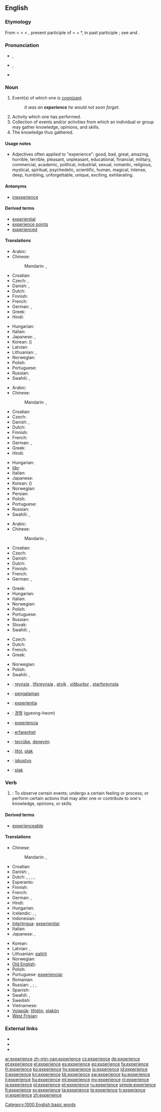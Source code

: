 {{also|expérience}}
==English==
{{wikipedia}}

===Etymology===
From {{etyl|enm}} < {{etyl|fro}} < {{etyl|la}} {{term|experientia||a trial, proof, experiment, experimental knowledge, experience}} < {{term|experiens}}, present participle of {{term|experiri||to try, put to the test, undertake, undero}} < {{term|ex||out}} + *{{term||periri|to go through}}, in past participle {{term|peritus||experienced, expert}}; see {{term|expert}} and {{term|peril}}.

===Pronunciation===
* {{IPA|/ɪkˈspɪə.ri.ens/}}, {{SAMPA|/Ik"spI@.rI.Ens/}}
* {{IPA|/ɪksˈpɪɹiəns/}}, {{SAMPA|/Iks"pIr\i@ns/}}
* {{audio|en-us-experience.ogg|Audio (US)}}

===Noun===
{{en-noun}}

# Event(s) of which one is [[cognizant]].
#: ''It was an '''experience''' he would not soon forget.''
# Activity which one has performed.
# Collection of events and/or activities from which an individual or group may gather knowledge, opinions, and skills.
# The knowledge thus gathered.

====Usage notes====
* Adjectives often applied to "experience": good, bad, great, amazing, horrible, terrible, pleasant, unpleasant, educational, financial, military, commercial, academic, political, industrial, sexual, romantic, religious, mystical, spiritual, psychedelic, scientific, human, magical, intense, deep, humbling, unforgettable, unique, exciting, exhilarating.

====Antonyms====
* [[inexperience]]

====Derived terms====
* [[experiential]]
* [[experience points]]
* [[experienced]]

====Translations====
{{trans-top|event(s) of which one is cognizant}}
* Arabic: {{t|ar|خبرة|f|tr=xíbra|sc=Arab}}
* Chinese:
*: Mandarin: {{t|zh|經驗|sc=Hani}}, {{t|zh|经验|tr=jīngyàn|sc=Hani}}
* Croatian: {{t-|hr|iskustvo|n|alt=iskústvo}}
* Czech: {{t-|cs|zkušenost|f}}, {{t-|cs|zážitek|m}}
* Danish: {{t|da|oplevelse|c}}, {{t|da|erfaring|c}}
* Dutch: {{t+|nl|ervaring|f}}
* Finnish: {{t+|fi|kokemus}}
* French: {{t+|fr|expérience|f}}
* German: {{t+|de|Erlebnis|n}}, {{t+|de|Erfahrung|f}}
* Greek: {{t+|el|εμπειρία|f|tr=empeiría}}
* Hindi: {{t|hi|अनुभव|m|tr=anubhav|sc=Deva}}
{{trans-mid}}
* Hungarian: {{t+|hu|élmény}}
* Italian: {{t+|it|esperienza|f}}
* Japanese: {{t|ja|経験|tr=けいけん, keiken|sc=Jpan}}, {{t|ja|体験|tr=たいけん, taiken|sc=Jpan}}
* Korean: {{t|ko|경험|tr=gyeongheom|sc=Kore}} ({{t|ko|經驗|sc=Kore}})
* Latvian: {{t|lv|pieredze|f}}
* Lithuanian: {{t|lt|patirtis|f}}, {{t|lt|patyrimas|m}}
* Norwegian: {{t|no|erfaring|m|f}}
* Polish: {{t+|pl|doświadczenie|n}}
* Portuguese: {{t+|pt|experiência|f}}
* Russian: {{t+|ru|опыт|m|tr=ópyt}}
* Swahili: {{t+|sw|tajiriba|xs=Swahili}},  {{t+|sw|uzoefu|xs=Swahili}}
{{trans-bottom}}

{{trans-top|activity which one has performed}}
* Arabic: {{t|ar|اختبار|m|tr=ixtibār|sc=Arab}}
* Chinese:
*: Mandarin: {{t|zh|經歷|sc=Hani}}, {{t|zh|经历|tr=jīnglì|sc=Hani}}
* Croatian: {{t-|hr|iskustvo|n|alt=iskústvo}}
* Czech: {{t-|cs|zážitek|m}}
* Danish: {{t|da|rutine|c}}, {{t|da|øvelse|c}}
* Dutch: {{t+|nl|ervaring|f}}
* Finnish: {{t+|fi|kokemus}}
* French: {{t+|fr|expérience|f}}
* German: {{t+|de|Praxis|f}}, {{t+|de|Erlebnis|n}}
* Greek: {{t+|el|εμπειρία|f|tr=empeiría}}
* Hindi: {{t|hi|अनुभव|m|tr=anubhav|sc=Deva}}
{{trans-mid}}
* Hungarian: {{t+|hu|gyakorlat}}
* [[Ido]]: {{t+|io|experienco|xs=Ido}}
* Italian: {{t+|it|esperienza|f}}
* Japanese: {{t|ja|経験|tr=けいけん, keiken|sc=Jpan}}
* Korean: {{t|ko|경험|tr=gyeongheom|sc=Kore}} ({{t|ko|經驗|sc=Kore}})
* Norwegian: {{t|no|erfaring|m|f}}
* Persian: {{t|fa|تجربه|tr=tajrobe|sc=fa-Arab}}
* Polish: {{t+|pl|doświadczenie|n}}
* Portuguese: {{t+|pt|experiência|f}}
* Russian: {{t+|ru|опыт|m|tr=ópyt}}
* Swahili: {{t+|sw|tajriba|xs=Swahili}},  {{t+|sw|uzoefu|xs=Swahili}}
{{trans-bottom}}

{{trans-top|collection of events and/or activities from which an individual or group may gather knowledge}}
* Arabic: {{t|ar|خبرة|f|tr=xíbra|sc=Arab}}
* Chinese:
*: Mandarin: {{t|zh|經歷|sc=Hani}}, {{t|zh|经历|tr=jīnglì|sc=Hani}}
* Croatian: {{t-|hr|iskustvo|n|alt=iskústvo}}
* Czech: {{t-|cs|zkušenost|f}}
* Danish: {{t|da|erfaring|c}}
* Dutch: {{t+|nl|ervaring|f}}
* Finnish: {{t+|fi|kokemus}}
* French: {{t+|fr|expérience|f}}
* German: {{t+|de|Erlebnis|n}}, {{t+|de|Erfahrung|f}}
{{trans-mid}}
* Greek: {{t+|el|εμπειρία|f|tr=empeiría}}
* Hungarian: {{t+|hu|tapasztalat}}
* Italian: {{t+|it|esperienza|f}}
* Norwegian: {{t|no|erfaring|m|f}}
* Polish: {{t+|pl|doświadczenie|n}}
* Portuguese: {{t+|pt|experiência|f}}
* Russian: {{t+|ru|опыт|m|tr=ópyt}}
* Slovak: {{t|sk|skúsenosť|f}}
* Swahili: {{t+|sw|tajriba|xs=Swahili}},  {{t+|sw|uzoefu|xs=Swahili}}
{{trans-bottom}}

{{trans-top|the knowledge thus gathered}}
* Czech: {{t-|cs|zkušenost|f}}
* Dutch: {{t+|nl|kennis}}
* French: {{t+|fr|expérience|f}}
* Greek: {{t+|el|εμπειρία|f|tr=empeiría}}
{{trans-mid}}
* Norwegian: {{t|no|erfaring|m|f}}
* Polish: {{t|pl|doświadczenie|n}}
* Swahili: {{t+|sw|tajriba|xs=Swahili}},  {{t+|sw|uzoefu|xs=Swahili}}
{{trans-bottom}}

{{checktrans-top}}
* {{ttbc|is}}: [[reynsla]] {{f}}, [[lífsreynsla]] {{f}}, [[atvik]] {{n}}, [[viðburður]] {{m}}, [[starfsreynsla]] {{f}}
* {{ttbc|id}}: [[alam|pengalaman]]
* {{ttbc|ia}}: [[experientia]]
* {{ttbc|ko}}: [[경험]] (gyeong-heom)
* {{ttbc|es}}: [[experiencia]] {{f}}
{{trans-mid}}
* {{ttbc|sv}}: [[erfarenhet]]
* {{ttbc|tr}}: [[tecrübe]], [[deneyim]]
* {{ttbc|vo}}: [[lifot]], [[plak]]
* {{ttbc|sh}}: [[iskustvo]]
* {{ttbc|vo}}: [[plak]]
{{trans-bottom}}

===Verb===
{{en-verb|experienc|ing}}

# {{transitive}}: To observe certain events; undergo a certain feeling or process; or perform certain actions that may alter one or contribute  to one's knowledge, opinions, or skills.

====Derived terms====
* [[experienceable]]

====Translations====
{{trans-top|to observe or undergo}}
* Chinese:
*: Mandarin: {{t|zh|經歷|sc=Hani}}, {{t|zh|經歷|tr=jīnglì|sc=Hani}}
* Croatian: {{t-|hr|iskusiti|alt=iskúsiti}}
* Danish: {{t|da|opleve}}, {{t|da|erfare}}
* Dutch: {{t+|nl|ervaren}}, {{t+|nl|meemaken}}, {{t+|nl|ondergaan}},  {{t+|nl|ondervinden}},  {{t+|nl|beleven}}
* Esperanto: {{t-|eo|sperti|xs=Esperanto}}
* Finnish: {{t+|fi|kokea}}
* French: {{t+|fr|éprouver}}
* German: {{t+|de|erfahren}}, {{t+|de|erleben}}
* Hindi: {{t|hi|अनुभव करना|tr=anubhav karnā|sc=Deva}}
* Hungarian: {{t+|hu|tapasztal}}
* Icelandic: {{t|is|reyna}}, {{t|is|verða fyrir}}, {{t|is|upplifa}}
* Indonesian: {{t+|id|alam|alt=mengalami|xs=Indonesian}}
* [[Interlingua]]: [[experientiar]]
* Italian: {{t+|it|esperire}}
* Japanese: {{t|ja|経験|tr=けいけんする, keiken-suru|alt=経験する|sc=Jpan}}, {{t|ja|体験|tr=たいけんする, taiken-suru|alt=体験する|sc=Jpan}}
{{trans-mid}}
* Korean: {{t|ko|경험|tr=gyeongheom-hada|alt=경험하다|sc=Kore}}
* Latvian: {{t|lv| pieredzēt}}, {{t|lv|piedzīvot}}
* Lithuanian: [[patirti]]
* Norwegian: {{t|no|erfare}}
* [[Old English]]: {{t-|ang|gebidan|alt=ġebīdan|xs=Old English}}
* Polish: {{t+|pl|doświadczyć}}
* Portuguese: [[experienciar]]
* Romanian: {{t-|ro|păţi}}
* Russian: {{t+|ru|испытывать|tr=ispýtyvat’}} {{impf}}, {{t+|ru|испытать|tr=ispytát’}} {{pf.}}; {{t|ru|переживать|tr=pereživát’}} {{impf}}, {{t|ru|пережить|tr=perežít’}} {{pf.}}
* Spanish: {{t-|es|experimentar}}
* Swahili: {{t+|sw|tajiriba|xs=Swahili}},  {{t+|sw|uzoefu|xs=Swahili}}
* Swedish: {{t+|sv|uppleva}}
* Vietnamese: {{t+|vi|kinh nghiệm|xs=Vietnamese}}
* [[Volapük]]: [[lifotön]], [[plakön]]
* [[West Frisian]]: {{t-|fy|belibje|xs=West Frisian}}
{{trans-bottom}}

===External links===
* {{R:Webster 1913}}
* {{R:Century 1911}}
* {{R:OneLook}}

[[Category:1000 English basic words]]

[[ar:experience]]
[[zh-min-nan:experience]]
[[cs:experience]]
[[de:experience]]
[[et:experience]]
[[el:experience]]
[[es:experience]]
[[eo:experience]]
[[fa:experience]]
[[fr:experience]]
[[ko:experience]]
[[hy:experience]]
[[io:experience]]
[[id:experience]]
[[it:experience]]
[[kn:experience]]
[[kk:experience]]
[[sw:experience]]
[[ku:experience]]
[[li:experience]]
[[hu:experience]]
[[ml:experience]]
[[my:experience]]
[[nl:experience]]
[[ja:experience]]
[[pl:experience]]
[[pt:experience]]
[[ru:experience]]
[[simple:experience]]
[[fi:experience]]
[[sv:experience]]
[[ta:experience]]
[[te:experience]]
[[tr:experience]]
[[vi:experience]]
[[zh:experience]]